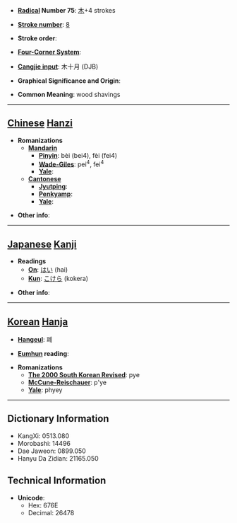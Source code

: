 * '''[[Wiktionary:Chinese radical index| Radical]] Number 75''': [[Wiktionary:Chinese radical index 木|木]]+4 strokes

* '''[[Wiktionary:Chinese total strokes index|Stroke number]]''': [[Wiktionary:Chinese total strokes index 8|8]]

* '''Stroke order''': 

* '''[[Wiktionary:Chinese four corner index|Four-Corner System]]''': 

* '''[[Wiktionary:Chinese Cangjie index|Cangjie input]]''': 木十月 (DJB)

* '''Graphical Significance and Origin''': 

* '''Common Meaning''': wood shavings

----

== [[Chinese]] [[Hanzi]] ==

* '''Romanizations'''
** '''[[Mandarin]]'''
*** '''[[Pinyin]]''': bèi (bei4), fèi (fei4)
*** '''[[Wade-Giles]]''': pei<sup>4</sup>, fei<sup>4</sup>
*** '''[[Yale]]''': 
** '''[[Cantonese]]'''
*** '''[[Jyutping]]''':
*** '''[[Penkyamp]]''': 
*** '''[[Yale]]''': 

* '''Other info''': 

----

== [[Japanese]] [[Kanji]] ==

* '''Readings'''
** '''[[On]]''': [[はい]] (hai)
** '''[[Kun]]''': [[こけら]] (kokera)

* '''Other info''':  

----

== [[Korean]] [[Hanja]] ==

* '''[[Hangeul]]''': 폐

* '''[[Eumhun]] reading''': 

* '''Romanizations'''
** '''[[The 2000 South Korean Revised Romanization|The 2000 South Korean Revised]]''': pye
** '''[[McCune-Reischauer]]''': p'ye
** '''[[Yale]]''': phyey

----

== Dictionary Information ==

* KangXi: 0513.080
* Morobashi: 14496
* Dae Jaweon: 0899.050
* Hanyu Da Zidian: 21165.050

== Technical Information ==

* '''Unicode''':
** Hex: 676E
** Decimal: 26478